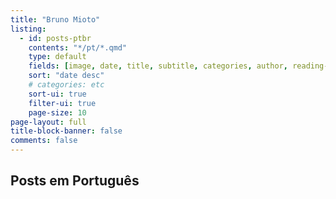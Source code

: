 ```yaml
---
title: "Bruno Mioto"
listing:
  - id: posts-ptbr
    contents: "*/pt/*.qmd"
    type: default
    fields: [image, date, title, subtitle, categories, author, reading-time]  
    sort: "date desc"
    # categories: etc
    sort-ui: true
    filter-ui: true
    page-size: 10
page-layout: full
title-block-banner: false
comments: false
---
```


## Posts em Português

::: {#posts-ptbr}
:::